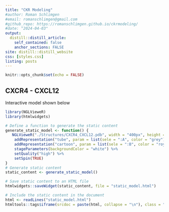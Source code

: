 ```yaml
---
title: "CKR Modeling"
#author: Roman Schlimgen
#email: romanschlimgen@gmail.com
#github_repo: https://romanschlimgen.github.io/ckrmodeling/
#date: "2024-04-03"
output:
  distill::distill_article:
    self_contained: false
    anchor_sections: FALSE
site: distill::distill_website
css: [styles.css]
listing: posts
---
```


```r
knitr::opts_chunk$set(echo = FALSE)
```

```{=html}
<style>
  .iframe-container {
    border: none;
    width: 500px;
    height: 500px;
  }
</style>
```
## CXCR4 - CXCL12

Interactive model shown below

```r
library(NGLVieweR)
library(htmlwidgets)

# Define a function to generate the static content
generate_static_model <- function() {
   NGLVieweR("./Structures/CXCR4_CXCL12.pdb", width = "400px", height = "400px") %>%
    addRepresentation("tube", param = list(sele = ":A", color = "grey")) %>%
    addRepresentation("cartoon", param = list(sele = ":B", color = "royalblue")) %>%
    stageParameters(backgroundColor = "white") %>%
    setQuality("high") %>%
    setSpin(TRUE)
}
# Generate static content
static_content <- generate_static_model()

# Save static content to an HTML file
htmlwidgets::saveWidget(static_content, file = "static_model.html")
```

```r
# Include the static content in the document
html <- readLines("static_model.html")
htmltools::tags$iframe(srcdoc = paste(html, collapse = "\n"), class = "iframe-container")

```
